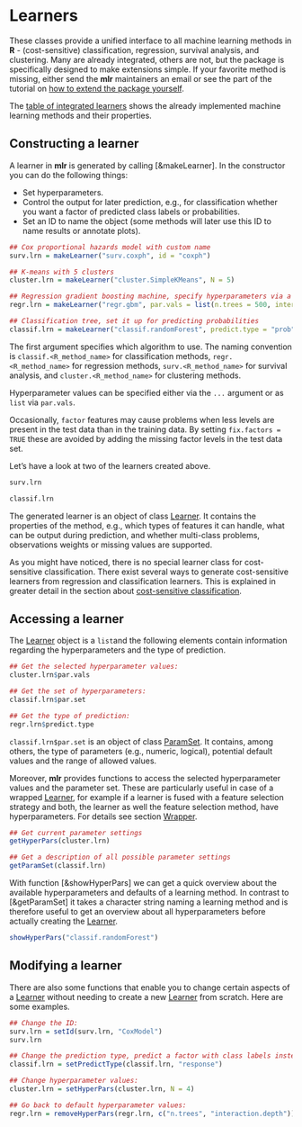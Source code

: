 # Learners

These classes provide a unified interface to all machine learning methods in **R**
- (cost-sensitive) classification, regression, survival analysis, and clustering.
Many are already integrated, others are not, but the package is specifically designed to make
extensions simple. If your favorite method is missing, either send the **mlr** maintainers
an email or see the part of the tutorial on [how to extend the package yourself](create_learner.md).

The [table of integrated learners](integrated_learners.md) shows the already 
implemented machine learning methods and their properties.


## Constructing a learner

A learner in **mlr** is generated by calling [&makeLearner].
In the constructor you can do the following things:

* Set hyperparameters.
* Control the output for later prediction, e.g., for classification
  whether you want a factor of predicted class labels or probabilities.
* Set an ID to name the object (some methods will later use this ID to name results or annotate plots).

```r
## Cox proportional hazards model with custom name
surv.lrn = makeLearner("surv.coxph", id = "coxph")

## K-means with 5 clusters
cluster.lrn = makeLearner("cluster.SimpleKMeans", N = 5)

## Regression gradient boosting machine, specify hyperparameters via a list
regr.lrn = makeLearner("regr.gbm", par.vals = list(n.trees = 500, interaction.depth = 3))

## Classification tree, set it up for predicting probabilities
classif.lrn = makeLearner("classif.randomForest", predict.type = "prob", fix.factors = TRUE)
```

The first argument specifies which algorithm to use.
The naming convention is ``classif.<R_method_name>`` for
classification methods, ``regr.<R_method_name>`` for regression methods,
``surv.<R_method_name>`` for survival analysis, and ``cluster.<R_method_name>``
for clustering methods.

Hyperparameter values can be specified either via the ``...`` argument or as ``list`` via
``par.vals``.

Occasionally, ``factor`` features may cause problems when less levels are present in the
test data than in the training data.
By setting ``fix.factors = TRUE`` these are avoided by adding the missing factor levels in
the test data set.

Let's have a look at two of the learners created above.

```r
surv.lrn

classif.lrn
```

The generated learner is an object of class [Learner](&makeLearner).
It contains the properties of the method, e.g., which types of features it can handle,
what can be output during prediction, and whether multi-class problems,
observations weights or missing values are supported.

As you might have noticed, there is no special learner class for cost-sensitive classification.
There exist several ways to generate cost-sensitive learners from regression and classification
learners. This is explained in greater detail in the section about
[cost-sensitive classification](&cost_sensitive_classif.md).


## Accessing a learner

The [Learner](&makeLearner) object is a ``list``and the following elements contain 
information regarding the hyperparameters and the type of prediction.

```r
## Get the selected hyperparameter values:
cluster.lrn$par.vals

## Get the set of hyperparameters:
classif.lrn$par.set

## Get the type of prediction:
regr.lrn$predict.type
```

``classif.lrn$par.set`` is an object of class [ParamSet](&ParamHelpers::makeParamSet).
It contains, among others, the type of parameters (e.g., numeric, logical), potential
default values and the range of allowed values.

Moreover, **mlr** provides functions to access the selected hyperparameter values
and the parameter set.
These are particularly useful in case of a wrapped [Learner](&makeLearner),
for example if a learner is fused with a feature selection strategy and both, the learner
as well the feature selection method, have hyperparameters. 
For details see section [Wrapper](&wrapper.md).

```r
## Get current parameter settings
getHyperPars(cluster.lrn)

## Get a description of all possible parameter settings
getParamSet(classif.lrn)
```

With function [&showHyperPars] we can get a quick overview about the available hyperparameters
and defaults of a learning method.
In contrast to [&getParamSet] it takes a character string naming a learning method
and is therefore useful to get an overview about all hyperparameters before actually creating
the [Learner](&makeLearner).

```r
showHyperPars("classif.randomForest")
```


## Modifying a learner

There are also some functions that enable you to change certain aspects
of a [Learner](&makeLearner) without needing to create a new [Learner](&makeLearner) from scratch.
Here are some examples.

```r
## Change the ID:
surv.lrn = setId(surv.lrn, "CoxModel")
surv.lrn

## Change the prediction type, predict a factor with class labels instead of probabilities:
classif.lrn = setPredictType(classif.lrn, "response")

## Change hyperparameter values:
cluster.lrn = setHyperPars(cluster.lrn, N = 4)

## Go back to default hyperparameter values:
regr.lrn = removeHyperPars(regr.lrn, c("n.trees", "interaction.depth"))
```
